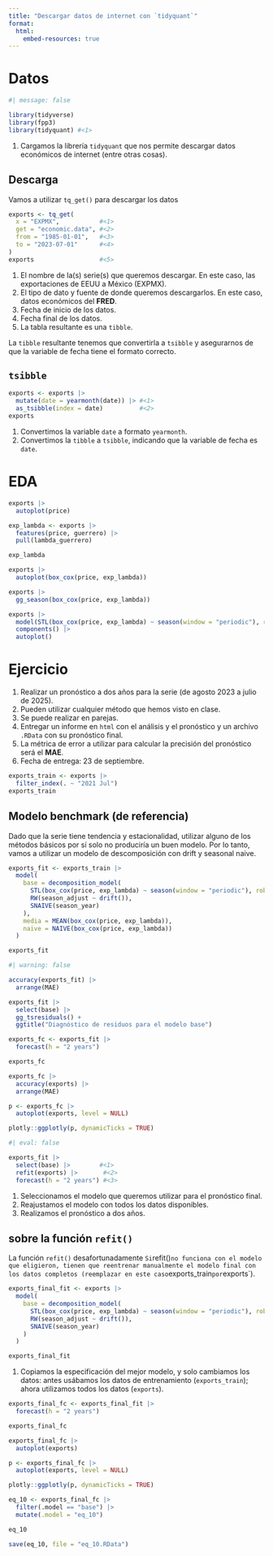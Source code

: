 ```yaml
---
title: "Descargar datos de internet con `tidyquant`"
format: 
  html:
    embed-resources: true
---
```


# Datos

```r
#| message: false

library(tidyverse)
library(fpp3)
library(tidyquant) #<1>
```

1.  Cargamos la librería `tidyquant` que nos permite descargar datos económicos de internet (entre otras cosas).

## Descarga

Vamos a utilizar `tq_get()` para descargar los datos

```r
exports <- tq_get(
  x = "EXPMX",           #<1>
  get = "economic.data", #<2>
  from = "1985-01-01",   #<3>
  to = "2023-07-01"      #<4>
)
exports                  #<5>
```

1.  El nombre de la(s) serie(s) que queremos descargar. En este caso, las exportaciones de EEUU a México (EXPMX).
2.  El tipo de dato y fuente de donde queremos descargarlos. En este caso, datos económicos del **FRED**.
3.  Fecha de inicio de los datos.
4.  Fecha final de los datos.
5.  La tabla resultante es una `tibble`.

La `tibble` resultante tenemos que convertirla a `tsibble` y asegurarnos de que la variable de fecha tiene el formato correcto.

## `tsibble`

```r
exports <- exports |> 
  mutate(date = yearmonth(date)) |> #<1>
  as_tsibble(index = date)          #<2>
exports
```

1.  Convertimos la variable `date` a formato `yearmonth`.
2.  Convertimos la `tibble` a `tsibble`, indicando que la variable de fecha es `date`.

# EDA

```r
exports |> 
  autoplot(price)
```

```r
exp_lambda <- exports |> 
  features(price, guerrero) |> 
  pull(lambda_guerrero)

exp_lambda

exports |> 
  autoplot(box_cox(price, exp_lambda))

exports |> 
  gg_season(box_cox(price, exp_lambda))
```

```r
exports |> 
  model(STL(box_cox(price, exp_lambda) ~ season(window = "periodic"), robust = TRUE)) |> 
  components() |> 
  autoplot()
```


# Ejercicio

1.  Realizar un pronóstico a dos años para la serie (de agosto 2023 a julio de 2025).
2.  Pueden utilizar cualquier método que hemos visto en clase.
3.  Se puede realizar en parejas.
4.  Entregar un informe en `html` con el análisis y el pronóstico y un archivo `.RData` con su pronóstico final.
5.  La métrica de error a utilizar para calcular la precisión del pronóstico será el **MAE**.
6.  Fecha de entrega: 23 de septiembre.

```r
exports_train <- exports |> 
  filter_index(. ~ "2021 Jul")
exports_train
```

## Modelo benchmark (de referencia)

Dado que la serie tiene tendencia y estacionalidad, utilizar alguno de los métodos básicos por sí solo no produciría un buen modelo. Por lo tanto, vamos a utilizar un modelo de descomposición con drift y seasonal naive.


```r
exports_fit <- exports_train |> 
  model(
    base = decomposition_model(
      STL(box_cox(price, exp_lambda) ~ season(window = "periodic"), robust = TRUE),
      RW(season_adjust ~ drift()),
      SNAIVE(season_year)
    ),
    media = MEAN(box_cox(price, exp_lambda)),
    naive = NAIVE(box_cox(price, exp_lambda))
  )

exports_fit
```

```r
#| warning: false

accuracy(exports_fit) |> 
  arrange(MAE)

exports_fit |> 
  select(base) |> 
  gg_tsresiduals() +
  ggtitle("Diagnóstico de residuos para el modelo base")
```

```r
exports_fc <- exports_fit |> 
  forecast(h = "2 years")

exports_fc

exports_fc |> 
  accuracy(exports) |> 
  arrange(MAE)

p <- exports_fc |> 
  autoplot(exports, level = NULL)

plotly::ggplotly(p, dynamicTicks = TRUE)
```



```r
#| eval: false

exports_fit |> 
  select(base) |>        #<1>
  refit(exports) |>       #<2>
  forecast(h = "2 years") #<3>
```

1.  Seleccionamos el modelo que queremos utilizar para el pronóstico final.
2.  Reajustamos el modelo con todos los datos disponibles.
3.  Realizamos el pronóstico a dos años.

:::{.callout-important}
## sobre la función `refit()`

La función `refit()` desafortunadamente `Si `refit()` no funciona con el modelo que eligieron, tienen que reentrenar manualmente el modelo final con los datos completos (reemplazar en este caso `exports_train` por `exports`).

```r
exports_final_fit <- exports |>                                                   #<1>
  model(
    base = decomposition_model(
      STL(box_cox(price, exp_lambda) ~ season(window = "periodic"), robust = TRUE),
      RW(season_adjust ~ drift()),
      SNAIVE(season_year)
    )
  )

exports_final_fit
```

1. Copiamos la especificación del mejor modelo, y solo cambiamos los datos: antes usábamos los datos de entrenamiento (`exports_train`); ahora utilizamos todos los datos (`exports`).

:::


```r
exports_final_fc <- exports_final_fit |> 
  forecast(h = "2 years")

exports_final_fc

exports_final_fc |> 
  autoplot(exports)

p <- exports_final_fc |> 
  autoplot(exports, level = NULL)

plotly::ggplotly(p, dynamicTicks = TRUE)
```


```r
eq_10 <- exports_final_fc |> 
  filter(.model == "base") |> 
  mutate(.model = "eq_10")

eq_10

save(eq_10, file = "eq_10.RData")
```